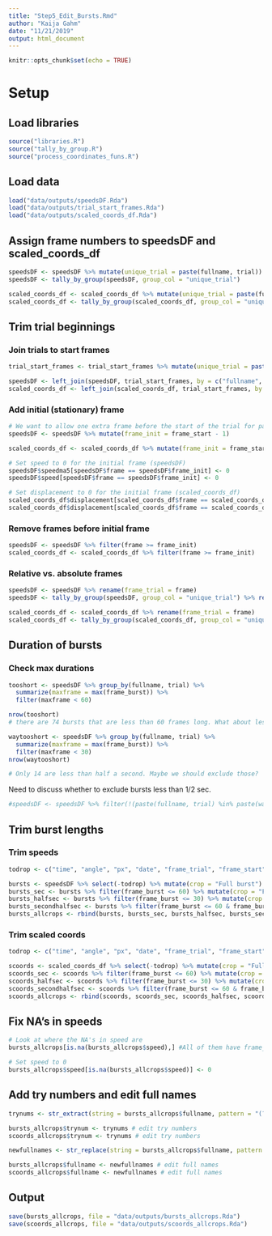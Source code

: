 ```yaml
---
title: "Step5_Edit_Bursts.Rmd"
author: "Kaija Gahm"
date: "11/21/2019"
output: html_document
---
```


```r
knitr::opts_chunk$set(echo = TRUE)
```

# Setup
## Load libraries
```r
source("libraries.R")
source("tally_by_group.R")
source("process_coordinates_funs.R")
```

## Load data
```r
load("data/outputs/speedsDF.Rda")
load("data/outputs/trial_start_frames.Rda")
load("data/outputs/scaled_coords_df.Rda")
```

## Assign frame numbers to speedsDF and scaled_coords_df
```r
speedsDF <- speedsDF %>% mutate(unique_trial = paste(fullname, trial)) %>% as.data.frame()
speedsDF <- tally_by_group(speedsDF, group_col = "unique_trial")

scaled_coords_df <- scaled_coords_df %>% mutate(unique_trial = paste(fullname, trial)) %>% as.data.frame()
scaled_coords_df <- tally_by_group(scaled_coords_df, group_col = "unique_trial")
```

## Trim trial beginnings
### Join trials to start frames
```r
trial_start_frames <- trial_start_frames %>% mutate(unique_trial = paste(fullname, trial))

speedsDF <- left_join(speedsDF, trial_start_frames, by = c("fullname", "trial", "unique_trial"))
scaled_coords_df <- left_join(scaled_coords_df, trial_start_frames, by = c("fullname", "trial", "unique_trial"))
```

### Add initial (stationary) frame
```r
# We want to allow one extra frame before the start of the trial for padding, so we can set the speed to 0 right before the trial starts.
speedsDF <- speedsDF %>% mutate(frame_init = frame_start - 1)

scaled_coords_df <- scaled_coords_df %>% mutate(frame_init = frame_start - 1)

# Set speed to 0 for the initial frame (speedsDF)
speedsDF$speedma5[speedsDF$frame == speedsDF$frame_init] <- 0
speedsDF$speed[speedsDF$frame == speedsDF$frame_init] <- 0

# Set displacement to 0 for the initial frame (scaled_coords_df)
scaled_coords_df$displacement[scaled_coords_df$frame == scaled_coords_df$frame_init] <- 0
scaled_coords_df$displacement[scaled_coords_df$frame == scaled_coords_df$frame_init] <- 0
```

### Remove frames before initial frame
```r
speedsDF <- speedsDF %>% filter(frame >= frame_init)
scaled_coords_df <- scaled_coords_df %>% filter(frame >= frame_init)
```

### Relative vs. absolute frames
```r
speedsDF <- speedsDF %>% rename(frame_trial = frame)
speedsDF <- tally_by_group(speedsDF, group_col = "unique_trial") %>% rename(frame_burst = frame)

scaled_coords_df <- scaled_coords_df %>% rename(frame_trial = frame)
scaled_coords_df <- tally_by_group(scaled_coords_df, group_col = "unique_trial") %>% rename(frame_burst = frame)
```

## Duration of bursts
### Check max durations
```r
tooshort <- speedsDF %>% group_by(fullname, trial) %>% 
  summarize(maxframe = max(frame_burst)) %>%
  filter(maxframe < 60)

nrow(tooshort)
# there are 74 bursts that are less than 60 frames long. What about less than half a sec?

waytooshort <- speedsDF %>% group_by(fullname, trial) %>% 
  summarize(maxframe = max(frame_burst)) %>%
  filter(maxframe < 30)
nrow(waytooshort)

# Only 14 are less than half a second. Maybe we should exclude those?
```

Need to discuss whether to exclude bursts less than 1/2 sec.
```r
#speedsDF <- speedsDF %>% filter(!(paste(fullname, trial) %in% paste(waytooshort$fullname, waytooshort$trial))) # Remove individual bursts that were "waytooshort".
```


## Trim burst lengths
### Trim speeds
```r
todrop <- c("time", "angle", "px", "date", "frame_trial", "frame_start", "unique_trial")

bursts <- speedsDF %>% select(-todrop) %>% mutate(crop = "Full burst")
bursts_sec <- bursts %>% filter(frame_burst <= 60) %>% mutate(crop = "First second")
bursts_halfsec <- bursts %>% filter(frame_burst <= 30) %>% mutate(crop = "First half second")
bursts_secondhalfsec <- bursts %>% filter(frame_burst <= 60 & frame_burst > 30) %>% mutate(crop = "Second half second")
bursts_allcrops <- rbind(bursts, bursts_sec, bursts_halfsec, bursts_secondhalfsec)
```

### Trim scaled coords
```r
todrop <- c("time", "angle", "px", "date", "frame_trial", "frame_start", "unique_trial")

scoords <- scaled_coords_df %>% select(-todrop) %>% mutate(crop = "Full burst")
scoords_sec <- scoords %>% filter(frame_burst <= 60) %>% mutate(crop = "First second")
scoords_halfsec <- scoords %>% filter(frame_burst <= 30) %>% mutate(crop = "First half second")
scoords_secondhalfsec <- scoords %>% filter(frame_burst <= 60 & frame_burst > 30) %>% mutate(crop = "Second half second")
scoords_allcrops <- rbind(scoords, scoords_sec, scoords_halfsec, scoords_secondhalfsec)
```

## Fix NA's in speeds
```r
# Look at where the NA's in speed are
bursts_allcrops[is.na(bursts_allcrops$speed),] #All of them have frame_burst as 1, so let's set the speed to 0. 

# Set speed to 0
bursts_allcrops$speed[is.na(bursts_allcrops$speed)] <- 0
```

## Add try numbers and edit full names
```r
trynums <- str_extract(string = bursts_allcrops$fullname, pattern = "(?<=\\_)[[:digit:]]{1}(?=\\_2019)") # get try numbers

bursts_allcrops$trynum <- trynums # edit try numbers
scoords_allcrops$trynum <- trynums # edit try numbers

newfullnames <- str_replace(string = bursts_allcrops$fullname, pattern = "\\_[[:digit:]]{1}(?=\\_2019)", replacement = "") # get new full names (note pattern includes the _)

bursts_allcrops$fullname <- newfullnames # edit full names
scoords_allcrops$fullname <- newfullnames # edit full names
```


## Output
```r
save(bursts_allcrops, file = "data/outputs/bursts_allcrops.Rda")
save(scoords_allcrops, file = "data/outputs/scoords_allcrops.Rda")
```


